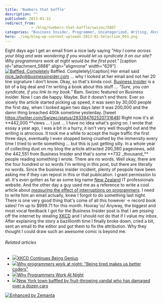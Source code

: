 ```yaml
---
title: 'Numbers that baffle'
description: ""
published: 2013-01-22
redirect_from: 
            - /blog/numbers-that-baffle/swizec/5887
categories: "Business Insider, Programmer, Uncategorized, Writing, Xkcd"
hero: ./img/blog-wp-content-uploads-2013-01-Selection_093.png
---
```


Eight days ago I get an email from a nice lady saying _"Hey I came across your blog and was wondering if you would let us syndicate it on our site? Why programmers work at night would be the first post."_ \[caption id="attachment_5888" align="alignnone" width="629"][![Baffled. Completely](./img/blog-wp-content-uploads-2013-01-Selection_093.png "Baffled. Completely")](http://www.businessinsider.com/why-programmers-work-at-night-2013-1) Baffled. Completely\[/caption] Her email said nice_lady@businessinsider.com ... why I looked at her email and not her 20 line signature I don't know. Okay, so that's kinda cool. [Business Insider](http://www.businessinsider.com "Business Insider") is a bit of a big deal and I'm writing a book about this stuff ... _"Sure, you can syndicate, if you link to my book."_ Bam. Swizec featured on Business Insider. Now I can die happy. Maybe. But it doesn't end there. Ever so slowly the article started picking up speed, it was seen by 30,000 people the first day, when I looked again two days later it was 200,000 and the damn thing breached 400k sometime yesterday. \[tweet <https://twitter.com/Swizec/status/293394762520731648>] Right now it's at **442,000 **views ... I just ... I have no idea what's going on. I wrote that essay a year ago, I was a bit in a hurry, it isn't very well thought out and the writing is atrocious. It took me a while to accept the huge traffic the first three days, eventually I even stopped being crushed by the immensity every time I tried to write something ... but this is just getting silly. In a whole year of collecting dust on my blog the article attracted 290,380 pageviews, add the 442,551 from Business Insider and that's some \*\*732 \_thousand_\*\* people reading something I wrote. There are no words. Well okay, there are the four hundred or so words I'm writing in this post, but there are literally no words. Since the business insider incident, plenty of peopole have been asking me if they can repost in this or that publication. I grant permission to all. It's even gotten as far as some big name [New Zealand](<http://maps.google.com/maps?ll=-41.2833333333,174.45&spn=10.0,10.0&q=-41.2833333333,174.45 (New%20Zealand)&t=h> "New Zealand") IT professionals website. And the other day a guy used me as a reference to write a cool article about _[measuring](http://blog.ninlabs.com/2013/01/programmer-interrupted/)_[ the effect of interruptions on programmers](http://blog.ninlabs.com/2013/01/programmer-interrupted/). I need to write him an email actually, knew I forgot to do something last night. There is one very good thing that's come of all this however -> record book sales! I'm up to $999.71 for this month. Hooray \\o/ Anyway, the biggest and most vocal feedback I got for the Business Insider post is that I am pissing off the internet by stealing [XKCD](http://xkcd.com/ "Xkcd") and I should not do that if I value my inbox. After explaining the story a bazillionth time I finally broke down, cried a bit, sent an email to the editor and got them to fix the attribution. Why they thought I could draw such an awesome comic is beyond me.

###### Related articles

-   [![](http://i.zemanta.com/139865237_80_80.jpg)](http://coltmonday.wordpress.com/2013/01/22/xkcd-contintues-being-genius/)[XKCD Continues Being Genius](http://coltmonday.wordpress.com/2013/01/22/xkcd-contintues-being-genius/)
-   [![](http://i.zemanta.com/138526853_80_80.jpg)](http://www.whiteboardmag.com/why-programmers-work-at-night-being-tired-makes-us-better-coders/)[Why programmers work at night: "Being tired makes us better coders"](http://www.whiteboardmag.com/why-programmers-work-at-night-being-tired-makes-us-better-coders/)
-   [![](http://i.zemanta.com/138571904_80_80.jpg)](http://danlargo.com/2013/01/16/why-programmers-work-at-night/)[Why Programmers Work At Night](http://danlargo.com/2013/01/16/why-programmers-work-at-night/)
-   [![](http://i.zemanta.com/139574853_80_80.jpg)](http://www.foxnews.com/us/2013/01/21/new-york-town-baffled-by-fruit-throwing-vandal-who-has-damaged-over-dozen-cars/)[New York town baffled by fruit-throwing vandal who has damaged over a dozen cars](http://www.foxnews.com/us/2013/01/21/new-york-town-baffled-by-fruit-throwing-vandal-who-has-damaged-over-dozen-cars/)

[![Enhanced by Zemanta](http://img.zemanta.com/zemified_e.png?x-id=1e5ed322-316b-4673-8a37-701bb8833faa)](http://www.zemanta.com/?px "Enhanced by Zemanta")
